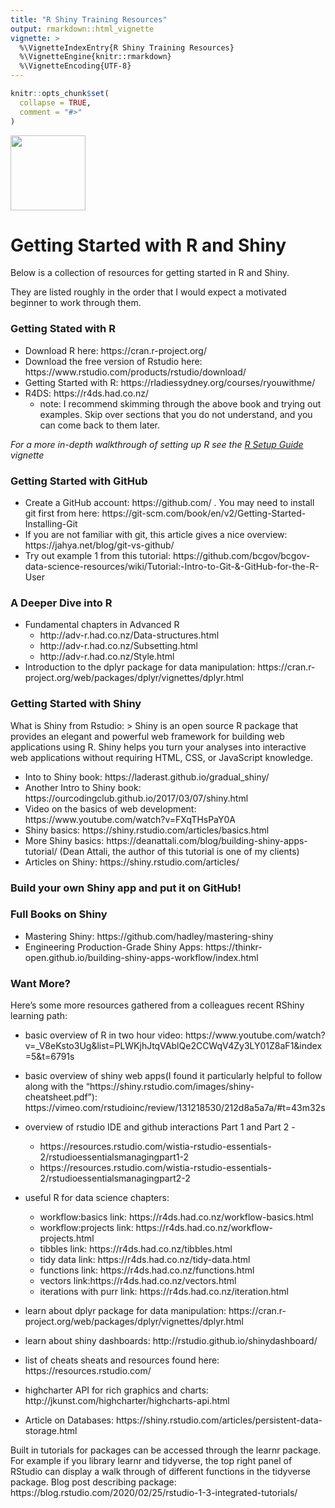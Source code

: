 ```yaml
---
title: "R Shiny Training Resources"
output: rmarkdown::html_vignette
vignette: >
  %\VignetteIndexEntry{R Shiny Training Resources}
  %\VignetteEngine{knitr::rmarkdown}
  %\VignetteEncoding{UTF-8}
---
```


```r
knitr::opts_chunk$set(
  collapse = TRUE,
  comment = "#>"
)
```

<img src="../man/figures/shiny_logo.png" height = "120" style="background:none; border:none; box-shadow:none;">

# Getting Started with R and Shiny

Below is a collection of resources for getting started in R and Shiny.  

They are listed roughly in the order that I would expect a motivated beginner 
to work through them.  

### Getting Stated with R

- Download R here: https://cran.r-project.org/
- Download the free version of Rstudio here: https://www.rstudio.com/products/rstudio/download/
- Getting Started with R: https://rladiessydney.org/courses/ryouwithme/
- R4DS: https://r4ds.had.co.nz/
  - note: I recommend skimming through the above book and trying out examples. 
  Skip over sections that you do not understand, and you can come back to them
  later.
  
*For a more in-depth walkthrough of setting up R see the [R Setup Guide](https://jimbrig.github.io/rtraining/articles/setting-up-r.html) vignette*


### Getting Started with GitHub

- Create a GitHub account: https://github.com/ . You may need to install git first from here: https://git-scm.com/book/en/v2/Getting-Started-Installing-Git
- If you are not familiar with git, this article gives a nice overview: https://jahya.net/blog/git-vs-github/
- Try out example 1 from this tutorial: https://github.com/bcgov/bcgov-data-science-resources/wiki/Tutorial:-Intro-to-Git-&-GitHub-for-the-R-User


### A Deeper Dive into R

- Fundamental chapters in Advanced R
   - http://adv-r.had.co.nz/Data-structures.html
   - http://adv-r.had.co.nz/Subsetting.html
   - http://adv-r.had.co.nz/Style.html
- Introduction to the dplyr package for data manipulation: https://cran.r-project.org/web/packages/dplyr/vignettes/dplyr.html 


### Getting Started with Shiny

What is Shiny from Rstudio:
> Shiny is an open source R package that provides an elegant and powerful web framework for building web applications using R. Shiny helps you turn your analyses into interactive web applications without requiring HTML, CSS, or JavaScript knowledge.

- Into to Shiny book: https://laderast.github.io/gradual_shiny/
- Another Intro to Shiny book: https://ourcodingclub.github.io/2017/03/07/shiny.html
- Video on the basics of web development:  https://www.youtube.com/watch?v=FXqTHsPaY0A
- Shiny basics: https://shiny.rstudio.com/articles/basics.html
- More Shiny basics: https://deanattali.com/blog/building-shiny-apps-tutorial/ (Dean Attali, the author of this tutorial is one of my clients)
- Articles on Shiny: https://shiny.rstudio.com/articles/

### Build your own Shiny app and put it on GitHub!

### Full Books on Shiny

- Mastering Shiny: https://github.com/hadley/mastering-shiny
- Engineering Production-Grade Shiny Apps: https://thinkr-open.github.io/building-shiny-apps-workflow/index.html

### Want More?

Here's some more resources gathered from a colleagues recent RShiny learning path: 

- basic overview of R in two hour video: https://www.youtube.com/watch?v=_V8eKsto3Ug&list=PLWKjhJtqVAblQe2CCWqV4Zy3LY01Z8aF1&index=5&t=6791s

- basic overview of shiny web apps(I found it particularly helpful to follow along with the "https://shiny.rstudio.com/images/shiny-cheatsheet.pdf"): https://vimeo.com/rstudioinc/review/131218530/212d8a5a7a/#t=43m32s

- overview of rstudio IDE and github interactions Part 1 and Part 2 -
   - https://resources.rstudio.com/wistia-rstudio-essentials-2/rstudioessentialsmanagingpart1-2
   - https://resources.rstudio.com/wistia-rstudio-essentials-2/rstudioessentialsmanagingpart2-2

- useful R for data science chapters: 
   - workflow:basics link: https://r4ds.had.co.nz/workflow-basics.html
   - workflow:projects link: https://r4ds.had.co.nz/workflow-projects.html
   - tibbles link: https://r4ds.had.co.nz/tibbles.html
   - tidy data link: https://r4ds.had.co.nz/tidy-data.html
   - functions link: https://r4ds.had.co.nz/functions.html
   - vectors link:https://r4ds.had.co.nz/vectors.html
   - iterations with purr link: https://r4ds.had.co.nz/iteration.html

- learn about dplyr package for data manipulation: https://cran.r-project.org/web/packages/dplyr/vignettes/dplyr.html 

- learn about shiny dashboards: http://rstudio.github.io/shinydashboard/

- list of cheats sheats and resources found here: https://resources.rstudio.com/

- highcharter API for rich graphics and charts: http://jkunst.com/highcharter/highcharts-api.html

- Article on Databases: https://shiny.rstudio.com/articles/persistent-data-storage.html

Built in tutorials for packages can be accessed through the learnr package.
For example if you library learnr and tidyverse, the top right panel of RStudio can display a walk through of different functions in the tidyverse package.  Blog post describing package: https://blog.rstudio.com/2020/02/25/rstudio-1-3-integrated-tutorials/



